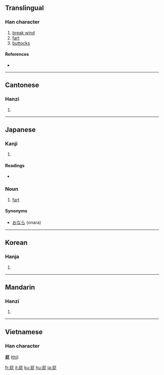 ==Translingual==

===Han character===
{{Han char|rn=44|rad=尸|as=04|sn=7|four=7721<sub>1</sub>|canj=尸心心 (SPP)}}

# [[break wind]]
# [[fart]]
# [[buttock]]s

====References====
* {{Han ref|kx=0300.230|dkj=07654|dj=0597.010|hdz=20966.120|uh=5C41|ud=23617|bh=A7BE|bd=42942}}

----

==Cantonese==

===Hanzi===
{{yue-hanzi|jyut=|y=pei3}}

# {{defn|Cantonese}}

----

==Japanese==

===Kanji===
{{ja-kanji|grade=|rs=尸04}}

# {{defn|Japanese}}

====Readings====
* {{ja-readings|on=[[ひ]] ([[hi]])|kun=[[へ]] ([[he]])}}

===Noun===
{{ja-noun|k|hira=へ|rom=he}}

# [[fart]]

====Synonyms====
* [[おなら]] (onara)

----

==Korean==

===Hanja===
{{ko-hanja|hangeul=비|rv=bi|mr=pi}}

# {{defn|Korean}}

----

==Mandarin==

===Hanzi===
{{cmn-hanzi|pin=[[pì]] ([[pi4]])|wg=p'i<sup>4</sup>}}

# {{defn|Mandarin}}

----

==Vietnamese==
===Han character===
'''屁''' ([[thí]])

[[fr:屁]]
[[it:屁]]
[[ku:屁]]
[[hu:屁]]
[[ja:屁]]
